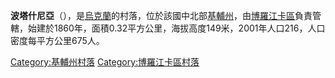 {{coord|50|41|52|N|29|45|14|E|scale:30000|display=title}}

'''波塔什尼亞'''（{{lang-uk|Поташня}}），是[[烏克蘭|烏克蘭]]的村落，位於該國中北部[[基輔州|基輔州]]，由[[博羅江卡區|博羅江卡區]]負責管轄，始建於1860年，面積0.32平方公里，海拔高度149米，2001年人口216，人口密度每平方公里675人。

{{DEFAULTSORT:Поташня}}
[[Category:基輔州村落|Category:基輔州村落]]
[[Category:博羅江卡區村落|Category:博羅江卡區村落]]


{{Kiev-geo-stub}}